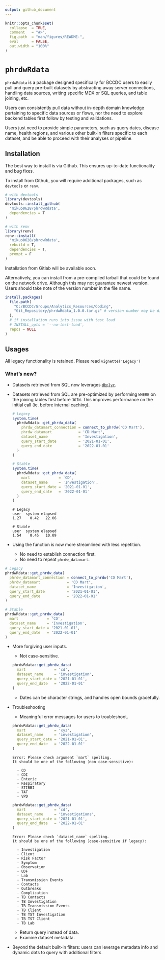 ```yaml
---
output: github_document
---
```


<!-- README.md is generated from README.Rmd. Please edit that file -->

```r
knitr::opts_chunk$set(
  collapse  = TRUE,
  comment   = "#>",
  fig.path  = "man/figures/README-",
  eval      = FALSE,
  out.width = "100%"
)
```

# `phrdwRdata`

<!-- badges: start -->
<!-- badges: end -->

`phrdwRdata` is a package designed specifically for BCCDC users to easily
pull and query pre-built datasets by abstracting away server connections, 
handling data sources, writing specific MDX or SQL queries, and table joining,
etc. 

Users can consistently pull data without in-depth domain knowledge pertaining
to specific data sources or flows, nor the need to explore backend tables first
follow by testing and validations. 

Users just need to provide simple parameters, such as query dates, disease name,
health regions, and various other built-in filters specific to each dataset,
and be able to proceed with their analyses or pipeline.

## Installation

The best way to install is via Github. This ensures up-to-date functionality
and bug fixes.

To install from Github, you will require additional packages, such as 
`devtools` or `renv`.
```r
# with devtools
library(devtools)
devtools::install_github(
  'mikuo0628/phrdwRdata',
  dependencies = T
)

# with renv
library(renv)
renv::install(
  'mikuo0628/phrdwRdata',
  rebuild = T,
  dependencies = T,
  prompt = F
)
```

Installation from Gitlab will be available soon.

Alternatively, you can install from a pre-compiled tarball that could be found
on the network drive. Although this may not guarantee newest version. Users 
should take note of the version number in the file name.
```r
install.packages(
  file.path(
    "O:/BCCDC/Groups/Analytics_Resources/Coding",
    "Git_Repository/phrdwRdata_1.0.0.tar.gz" # version number may be different
  ),
  # if installation runs into issue with test load
  # INSTALL_opts = '--no-test-load', 
  repos = NULL
)
```

## Usages 

All legacy functionality is retained. Please read `vignette('Legacy')`

### What's new?

-  Datasets retrieved from SQL now leverages [`dbplyr`][dbplyr].
-  Datasets retrieved from SQL are pre-optimized by performing `WHERE` on
   the joining tables first before `JOIN`. This improves performance on
   the initial call (ie. before internal caching).
   ```r
   # Legacy
   system.time(
     phrdwRdata::get_phrdw_data(
       phrdw_datamart_connection = connect_to_phrdw('CD Mart'),
       phrdw_datamart            = 'CD Mart',
       dataset_name              = 'Investigation',
       query_start_date          = '2021-01-01',
       query_end_date            = '2022-01-01'
     )
   )
   
   # Stable
   system.time(
     phrdwRdata::get_phrdw_data(
       mart             = 'CD',
       dataset_name     = 'Investigation',
       query_start_date = '2021-01-01',
       query_end_date   = '2022-01-01'
     )
   )
   ```
   ```
   # Legacy
   user  system elapsed 
   1.27    0.42   22.06 
   
   # Stable
   user  system elapsed 
   1.54    0.45   10.09 
   ```
-  Using the function is now more streamlined with less repetition.

   -  No need to establish connection first.
   -  No need to repeat `phrdw_datamart`.
   
```r
# Legacy
phrdwRdata::get_phrdw_data(
  phrdw_datamart_connection = connect_to_phrdw('CD Mart'),
  phrdw_datamart            = 'CD Mart',
  dataset_name              = 'Investigation',
  query_start_date          = '2021-01-01',
  query_end_date            = '2022-01-01'
)

# Stable
phrdwRdata::get_phrdw_data(
  mart             = 'CD',
  dataset_name     = 'Investigation',
  query_start_date = '2021-01-01',
  query_end_date   = '2022-01-01'
)
```

-  More forgiving user inputs.

   -  Not case-sensitive.
   ```r
   phrdwRdata::get_phrdw_data(
     mart             = 'cd', 
     dataset_name     = 'investigation',
     query_start_date = '2021-01-01',
     query_end_date   = '2022-01-01'
   )
   ```
   -  Dates can be character strings, and handles open bounds gracefully.

-  Troubleshooting

   -  Meaningful error messages for users to troubleshoot.
   ```r
   phrdwRdata::get_phrdw_data(
     mart             = 'xyz', 
     dataset_name     = 'investigation',
     query_start_date = '2021-01-01',
     query_end_date   = '2022-01-01'
   )
   ```
   ```
   Error: Please check argument `mart` spelling.
   It should be one of the following (non case-sensitive):
   
     - CD
     - CDI
     - Enteric
     - Respiratory
     - STIBBI
     - TAT
     - VPD
   ```
   
   ```r
   phrdwRdata::get_phrdw_data(
     mart             = 'cd', 
     dataset_name     = 'investigations',
     query_start_date = '2021-01-01',
     query_end_date   = '2022-01-01'
   )
   ```
   ```
   Error: Please check `dataset_name` spelling.
   It should be one of the following (case-sensitive if legacy):
   
     - Investigation
     - Client
     - Risk Factor
     - Symptom
     - Observation
     - UDF
     - Lab
     - Transmission Events
     - Contacts
     - Outbreaks
     - Complication
     - TB Contacts
     - TB Investigation
     - TB Transmission Events
     - TB Client
     - TB TST Investigation
     - TB TST Client
     - TB Lab
   ```
   -  Return query instead of data.
   -  Examine dataset metadata.

-  Beyond the default built-in filters: users can leverage metadata info and 
   dynamic dots to query with additional filters.

[dbplyr]: https://dbplyr.tidyverse.org/
